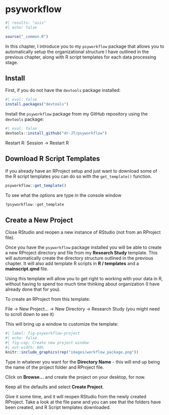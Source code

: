 # psyworkflow {#sec-psyworkflow}

```r
#| results: "asis"
#| echo: false

source("_common.R")
```

In this chapter, I introduce you to my `psyworkflow` package that allows you to automatically setup the organizational structure I have outlined in the previous chapter, along with R script templates for each data processing stage.

## Install

First, if you do not have the `devtools` package installed:

```r
#| eval: false
install.packages("devtools")
```

Install the `psyworkflow` package from my GitHub repository using the `devtools` package:

```r
#| eval: false
devtools::install_github("dr-JT/psyworkflow")
```

Restart R: Session -\> Restart R

## Download R Script Templates {#sec-download-r-script-templates}

If you already have an RProject setup and just want to download some of the R script templates you can do so with the `get_template()` function.

```r
psyworkflow::get_template()
```

To see what the options are type in the console window

```r
?psyworkflow::get_template
```

## Create a New Project

Close RStudio and reopen a new instance of RStudio (not from an RProject file).

Once you have the `psyworkflow` package installed you will be able to create a new RProject directory and file from my **Research Study** template. This will automatically create the directory structure outlined in the previous chapter. It will also add template R scripts in **R / templates** and a **mainscript.qmd** file.

Using this template will allow you to get right to working with your data in R, without having to spend too much time thinking about organization (I have already done that for you).

To create an RProject from this template:

File -\> New Project... -\> New Directory -\> Research Study (you might need to scroll down to see it)

This will bring up a window to customize the template:

```r
#| label: fig-psyworkflow-project
#| echo: false
#| fig-cap: Create new project window
#| out-width: 80%
knitr::include_graphics(rep("images/workflow_package.png"))
```

Type in whatever you want for the **Directory Name** - this will end up being the name of the project folder and RProject file.

Click on **Browse...** and create the project on your desktop, for now.

Keep all the defaults and select **Create Project**.

Give it some time, and it will reopen RStudio from the newly created RProject. Take a look at the file pane and you can see that the folders have been created, and R Script templates downloaded.
